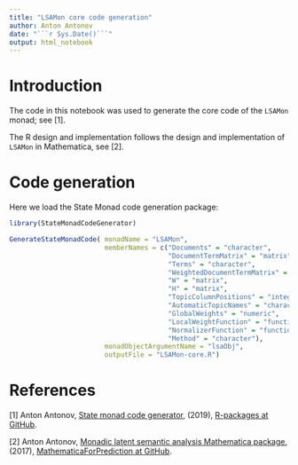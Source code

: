 ```yaml
---
title: "LSAMon core code generation"
author: Anton Antonov
date: "```r Sys.Date()```"
output: html_notebook
---
```


# Introduction

The code in this notebook was used to generate the core code of the `LSAMon` monad; see [1].

The R design and implementation follows the design and implementation of `LSAMon` in Mathematica, see [2].

# Code generation

Here we load the State Monad code generation package:

```r
library(StateMonadCodeGenerator)
```

```r
GenerateStateMonadCode( monadName = "LSAMon", 
                        memberNames = c("Documents" = "character", 
                                        "DocumentTermMatrix" = "matrix", 
                                        "Terms" = "character", 
                                        "WeightedDocumentTermMatrix" = "matrix", 
                                        "W" = "matrix", 
                                        "H" = "matrix",
                                        "TopicColumnPositions" = "integer", 
                                        "AutomaticTopicNames" = "character",
                                        "GlobalWeights" = "numeric",
                                        "LocalWeightFunction" = "function",
                                        "NormalizerFunction" = "function",
                                        "Method" = "character"), 
                        monadObjectArgumentName = "lsaObj", 
                        outputFile = "LSAMon-core.R")
```


# References

[1] Anton Antonov, 
[State monad code generator](https://github.com/antononcube/R-packages/tree/master/StateMonadCodeGenerator), 
(2019),
[R-packages at GitHub](https://github.com/antononcube/R-packages).

[2] Anton Antonov, 
[Monadic latent semantic analysis Mathematica package](https://github.com/antononcube/MathematicaForPrediction/blob/master/MonadicProgramming/MonadicLatentSemanticAnalysis.m),
(2017),
[MathematicaForPrediction at GitHub](https://github.com/antononcube/MathematicaForPrediction).
